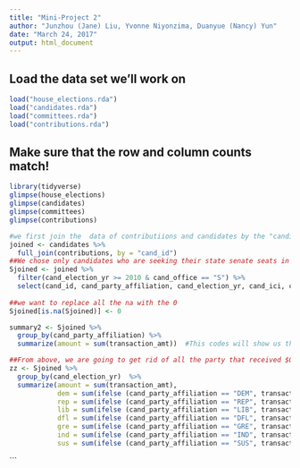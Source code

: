 ```yaml
---
title: "Mini-Project 2"
author: "Junzhou (Jane) Liu, Yvonne Niyonzima, Duanyue (Nancy) Yun"
date: "March 24, 2017"
output: html_document
---
```

## Load the data set we'll work on
```r
load("house_elections.rda")
load("candidates.rda")
load("committees.rda")
load("contributions.rda")
```

## Make sure that the row and column counts match!
```r
library(tidyverse)
glimpse(house_elections)
glimpse(candidates)
glimpse(committees)
glimpse(contributions)
```


```r
#we first join the  data of contributiions and candidates by the "candidate id"
joined <- candidates %>%
  full_join(contributions, by = "cand_id")
##We chose only candidates who are seeking their state senate seats in the years between 2010 and 2016 using the verb "filter". We also use select to have only the variables that we need. 
Sjoined <- joined %>%
  filter(cand_election_yr >= 2010 & cand_office == "S") %>%
  select(cand_id, cand_party_affiliation, cand_election_yr, cand_ici, cand_state, transaction_amt) ##%>%
  
##we want to replace all the na with the 0
Sjoined[is.na(Sjoined)] <- 0

summary2 <- Sjoined %>%
  group_by(cand_party_affiliation) %>%
  summarize(amount = sum(transaction_amt))  #This codes will show us the amount each party received.

##From above, we are going to get rid of all the party that received $0.00 contributions in the six years. We then  look how much each party received in the year. This data can be used to see if there exists a relationship between the amount received and the number of seats won.
zz <- Sjoined %>%
  group_by(cand_election_yr)  %>%
  summarize(amount = sum(transaction_amt),
            dem = sum(ifelse (cand_party_affiliation == "DEM", transaction_amt, 0)),
            rep = sum(ifelse (cand_party_affiliation == "REP", transaction_amt, 0)),
            lib = sum(ifelse (cand_party_affiliation == "LIB", transaction_amt, 0)),
            dfl = sum(ifelse (cand_party_affiliation == "DFL", transaction_amt, 0)),
            gre = sum(ifelse (cand_party_affiliation == "GRE", transaction_amt, 0)),
            ind = sum(ifelse (cand_party_affiliation == "IND", transaction_amt, 0)),
            sus = sum(ifelse (cand_party_affiliation == "SUS", transaction_amt, 0)))

```
```

